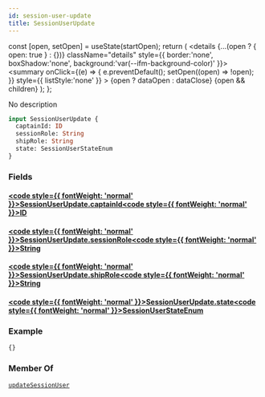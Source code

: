 ```yaml
---
id: session-user-update
title: SessionUserUpdate
---
```









  const [open, setOpen] = useState(startOpen);
  return (
    <details {...(open ? { open: true } : {})} className="details" style={{ border:'none', boxShadow:'none', background:'var(--ifm-background-color)' }}>
      <summary
        onClick={(e) => {
          e.preventDefault();
          setOpen((open) => !open);
        }}
        style={{ listStyle:'none' }}
      >
      {open ? dataOpen : dataClose}
      </summary>
      {open && children}
    </details>
  );
};








No description


```graphql
input SessionUserUpdate {
  captainId: ID
  sessionRole: String
  shipRole: String
  state: SessionUserStateEnum
}
```




### Fields

#### [<code style={{ fontWeight: 'normal' }}>SessionUserUpdate.<b>captainId</b></code>](#)<Bullet />[<code style={{ fontWeight: 'normal' }}><b>ID</b></code>](/api/types/scalars/id) <Badge class="badge badge--secondary " text="scalar"/> 



#### [<code style={{ fontWeight: 'normal' }}>SessionUserUpdate.<b>sessionRole</b></code>](#)<Bullet />[<code style={{ fontWeight: 'normal' }}><b>String</b></code>](/api/types/scalars/string) <Badge class="badge badge--secondary " text="scalar"/> 



#### [<code style={{ fontWeight: 'normal' }}>SessionUserUpdate.<b>shipRole</b></code>](#)<Bullet />[<code style={{ fontWeight: 'normal' }}><b>String</b></code>](/api/types/scalars/string) <Badge class="badge badge--secondary " text="scalar"/> 



#### [<code style={{ fontWeight: 'normal' }}>SessionUserUpdate.<b>state</b></code>](#)<Bullet />[<code style={{ fontWeight: 'normal' }}><b>SessionUserStateEnum</b></code>](/api/types/enums/session-user-state-enum) <Badge class="badge badge--secondary " text="enum"/> 





### Example


```graphql
{}
```




### Member Of

[`updateSessionUser`](/api/operations/mutations/update-session-user)  <Badge class="badge badge--secondary badge--relation" text="mutation"/>